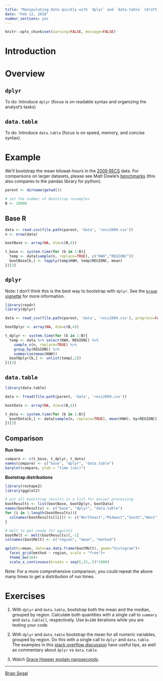 ```yaml
---
title: "Manipulating data quickly with `dplyr` and `data.table` (draft)"
date: "Feb 12, 2016"
number_sections: yes
---
```


```r
knitr::opts_chunk$set(warning=FALSE, message=FALSE)
```
# Introduction

# Overview

## `dplyr`

To do: Introduce `dplyr` (focus is on readable syntax and organizing the analyst's tasks)

## `data.table`

To do: Introduce `data.table` (focus is on speed, memory, and concise syntax).

# Example

We'll bootstrap the mean kilowat-hours in the [2009 RECS](http://www.eia.gov/consumption/residential/data/2009/) data. For comparisons on larger datasets, please see Matt Dowle's [benchmarks](https://github.com/Rdatatable/data.table/wiki/Benchmarks-%3A-Grouping) (this also compares to the pandas library for python).

```r
parent <- dirname(getwd())

# set the number of Bootstrap resamples
B <- 10000
```

## Base R

```r

data <- read.csv(file.path(parent, 'data', 'recs2009.csv'))
n <- nrow(data)

bootBase <- array(NA, dim=c(B,4))

t_base <- system.time(for (b in 1:B){
  temp <- data[sample(n, replace=TRUE), c("KWH","REGIONC")]
  bootBase[b,] <- tapply(temp$KWH, temp$REGIONC, mean)
})[3]
```

## `dplyr`

Note: I don't think this is the best way to bootstrap with `dplyr`. See the [`broom` vignette](https://cran.r-project.org/web/packages/broom/vignettes/bootstrapping.html) for more information.

```r
library(readr)
library(dplyr)

data <- read_csv(file.path(parent, 'data', 'recs2009.csv'), progress=FALSE)

bootDplyr <- array(NA, dim=c(B,4))

t_dplyr <- system.time(for (b in 1:B){
  temp <- data %>% select(KWH, REGIONC) %>%
    sample_n(n, replace=TRUE) %>%
    group_by(REGIONC) %>%
    summarise(mean(KWH))
  bootDplyr[b,] <- unlist(temp[,2])
})[3]
```

## `data.table`

```r
library(data.table)

data <- fread(file.path(parent, 'data', 'recs2009.csv'))

bootData <- array(NA, dim=c(B,4))

t_data <- system.time(for (b in 1:B){
  bootData[b,] <- data[sample(n, replace=TRUE), mean(KWH), by=REGIONC][order(REGIONC),V1]
})[3]
```
## Comparison 

**Run time**

```r
compare <- c(t_base, t_dplyr, t_data)
names(compare) <- c("base", "dplyr", "data.table")
barplot(compare, ylab = "time (sec)")
```

**Bootstrap distributions**

```r
library(reshape2)
library(ggplot2)

# put all bootstrap results in a list for easier processing
bootResults <- list(bootBase, bootDplyr, bootData)
names(bootResults) <- c("base", "dplyr", "data.table")
for (i in 1:length(bootResults)){
  colnames(bootResults[[i]]) <- c("Northeast","Midwest","South","West")
}

# melt to get ready for ggplot2
bootMelt <- melt(bootResults)[,-1]
colnames(bootMelt) <- c("region", "mean", "method")

qplot(x=mean, data=as.data.frame(bootMelt), geom="histogram")+
  facet_grid(method ~ region, scale = "free")+
  theme_bw(16)+
  scale_x_continuous(breaks = seq(6,15,.5)*1000)
```

Note: For a more comprehensive comparison, you could repeat the above many times to get a distribution of run times.

# Exercises

1. With `dplyr` and `data.table`, bootstrap both the mean and the median, grouped by region. Calculate both quantities with a single call to `summary` and `data.table[]`, respectively. Use `B=100` iterations while you are testing your code.

2. With `dplyr` and `data.table` bootstrap the mean for all numeric variables, grouped by region. Do this with a single call to `dplyr` and `data.table`. The examples in this [stack overflow discussion](http://stackoverflow.com/questions/21435339/data-table-vs-dplyr-can-one-do-something-well-the-other-cant-or-does-poorly) have useful tips, as well as commentary about `dplyr` vs `data.table`.

3. Watch [Grace Hopper explain nanoseconds](https://www.youtube.com/watch?v=JEpsKnWZrJ8).

---

[Brian Segal](https://github.com/bdsegal)